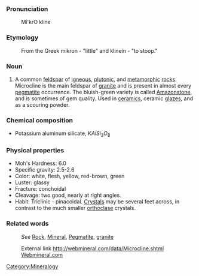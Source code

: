===Pronunciation===

:Mi'krO kline

===Etymology===

:From the Greek mikron - "little" and klinein - "to stoop."

===Noun===
#A common [[feldspar]] of [[igneous]], [[plutonic]], and [[metamorphic]] [[rock]]s. Microcline is the main feldspar of [[granite]] and is present in almost every [[pegmatite]] occurrence. The bluish-green variety is called [[Amazonstone]], and is sometimes of gem quality. Used in [[ceramics]], ceramic [[glaze]]s, and as a scouring powder.

=== Chemical composition ===
*Potassium aluminum silicate, <math>KAlSi_3O_8</math>
 
=== Physical properties ===

*Moh's Hardness: 6.0
*Specific gravity: 2.5-2.6
*Color: white, flesh, yellow, red-brown, green
*Luster: glassy
*Fracture: conchoidal
*Cleavage: two good, nearly at right angles.
*Habit: Triclinic - pinacoidal. [[Crystal]]s may be several feet across, in contrast to the much smaller [[orthoclase]] crystals.

===Related words===
:''See'' [[Rock]], [[Mineral]], [[Pegmatite]], [[granite]]

:External link [[http://webmineral.com/data/Microcline.shtml Webmineral.com]]

[[Category:Mineralogy]]
